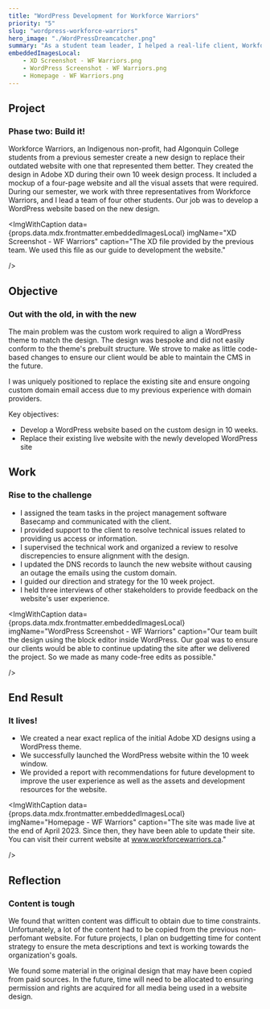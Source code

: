 ```yaml
---
title: "WordPress Development for Workforce Warriors"
priority: "5"
slug: "wordpress-workforce-warriors"
hero_image: "./WordPressDreamcatcher.png"
summary: "As a student team leader, I helped a real-life client, Workforce Warriors launch their website based on a bespoke design made by other students. This website replaced an outdated website and now represents them in a more appealing way."
embeddedImagesLocal:
    - XD Screenshot - WF Warriors.png
    - WordPress Screenshot - WF Warriors.png
    - Homepage - WF Warriors.png
---
```





## Project
### Phase two: Build it!
<SectionSummary
    summary="The web development effort for Workforce Warriors went from design to live in 10 weeks, based on a design they made previously."
 />
Workforce Warriors, an Indigenous non-profit, had Algonquin College students from a previous semester create a new design to replace their outdated website with one that represented them better. They created the design in Adobe XD during their own 10 week design process. It included a mockup of a four-page website and all the visual assets that were required. During our semester, we work with three representatives from Workforce Warriors, and I lead a team of four other students. Our job was to develop a WordPress website based on the new design.



<ImgWithCaption
    data={props.data.mdx.frontmatter.embeddedImagesLocal}
    imgName="XD Screenshot - WF Warriors"
    caption="The XD file provided by the previous team. We used this file as our guide to development the website."

 />
## Objective
### Out with the old, in with the new
<SectionSummary
    summary="The goal was to develop a functional website in WordPress to replace their existing website."
 />
The main problem was the custom work required to align a WordPress theme to match the design. The design was bespoke and did not easily conform to the theme's prebuilt structure. We strove to make as little code-based changes to ensure our client would be able to maintain the CMS in the future.

I was uniquely positioned to replace the existing site and ensure ongoing custom domain email access due to my previous experience with domain providers.

Key objectives:
- Develop a WordPress website based on the custom design in 10 weeks.
- Replace their existing live website with the newly developed WordPress site

## Work
### Rise to the challenge
<SectionSummary
    summary="As team manager, I was its client liason, supervised the technical work, modify critical settings and held stakeholder interviews."
 />
- I assigned the team tasks in the project management software Basecamp and communicated with the client. 
- I provided support to the client to resolve technical issues related to providing us access or information.
- I supervised the technical work and organized a review to resolve discrepencies to ensure alignment with the design.
- I updated the DNS records to launch the new website without causing an outage the emails using the custom domain.
- I guided our direction and strategy for the 10 week project.
- I held three interviews of other stakeholders to provide feedback on the website's user experience.

<ImgWithCaption
    data={props.data.mdx.frontmatter.embeddedImagesLocal}
    imgName="WordPress Screenshot - WF Warriors"
    caption="Our team built the design using the block editor inside WordPress. Our goal was to ensure our clients would be able to continue updating the site after we delivered the project. So we made as many code-free edits as possible."

 />

## End Result
### It lives!
<SectionSummary
    summary="We developed a functional, design-accurate site within 10 weeks."
 />
- We created a near exact replica of the initial Adobe XD designs using a WordPress theme.
- We successfully launched the WordPress website within the 10 week window.
- We provided a report with recommendations for future development to improve the user experience as well as the assets and development resources for the website.

<ImgWithCaption
    data={props.data.mdx.frontmatter.embeddedImagesLocal}
    imgName="Homepage - WF Warriors"
    caption="The site was made live at the end of April 2023. Since then, they have been able to update their site. You can visit their current website at www.workforcewarriors.ca."

 />

## Reflection
### Content is tough
<SectionSummary
    summary="Obtaining quality written content and images was a challenge. More user testing and content strategy could have improved the end result."
 />
We found that written content was difficult to obtain due to time constraints. Unfortunately, a lot of the content had to be copied from the previous non-perfomant website. For future projects, I plan on budgetting time for content strategy to ensure the meta descriptions and text is working towards the organization's goals.

We found some material in the original design that may have been copied from paid sources. In the future, time will need to be allocated to ensuring permission and rights are acquired for all media being used in a website design.
